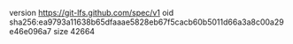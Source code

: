 version https://git-lfs.github.com/spec/v1
oid sha256:ea9793a11638b65dfaaae5828eb67f5cacb60b5011d66a3a8c00a29e46e096a7
size 42664
